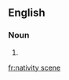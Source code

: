==English==

===Noun===
{{en-noun|head=[[Nativity|nativity]] [[scene]]}}

# {{alternative spelling of|Nativity Scene}}

[[fr:nativity scene]]